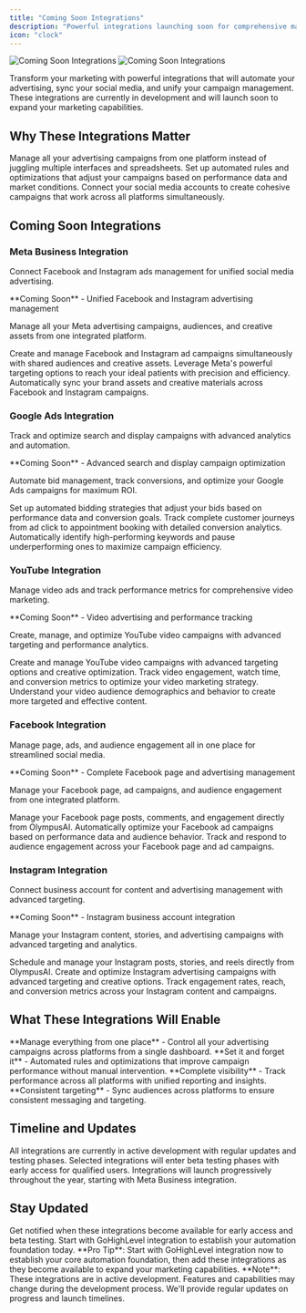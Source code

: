 ```yaml
---
title: "Coming Soon Integrations"
description: "Powerful integrations launching soon for comprehensive marketing automation"
icon: "clock"
---
```


<img
  className="block dark:hidden"
  src="/images/coming-soon-light.png"
  alt="Coming Soon Integrations"
/>
<img
  className="hidden dark:block"
  src="/images/coming-soon-dark.png"
  alt="Coming Soon Integrations"
/>

Transform your marketing with powerful integrations that will automate your advertising, sync your social media, and unify your campaign management. These integrations are currently in development and will launch soon to expand your marketing capabilities.

## Why These Integrations Matter

<AccordionGroup>
  <Accordion title="Unify Your Advertising" icon="bullhorn">
    Manage all your advertising campaigns from one platform instead of juggling multiple interfaces and spreadsheets.
  </Accordion>
  
  <Accordion title="Automate Campaign Management" icon="robot">
    Set up automated rules and optimizations that adjust your campaigns based on performance data and market conditions.
  </Accordion>
  
  <Accordion title="Sync Social Media" icon="share">
    Connect your social media accounts to create cohesive campaigns that work across all platforms simultaneously.
  </Accordion>
</AccordionGroup>

## Coming Soon Integrations

### Meta Business Integration

Connect Facebook and Instagram ads management for unified social media advertising.

<Card title="Meta Business" icon="facebook" color="#1877f2">
  **Coming Soon** - Unified Facebook and Instagram advertising management
  
  Manage all your Meta advertising campaigns, audiences, and creative assets from one integrated platform.
</Card>

<AccordionGroup>
  <Accordion title="Unified Campaign Management" icon="bullhorn">
    Create and manage Facebook and Instagram ad campaigns simultaneously with shared audiences and creative assets.
  </Accordion>
  
  <Accordion title="Advanced Audience Targeting" icon="target">
    Leverage Meta's powerful targeting options to reach your ideal patients with precision and efficiency.
  </Accordion>
  
  <Accordion title="Creative Asset Sync" icon="images">
    Automatically sync your brand assets and creative materials across Facebook and Instagram campaigns.
  </Accordion>
</AccordionGroup>

### Google Ads Integration

Track and optimize search and display campaigns with advanced analytics and automation.

<Card title="Google Ads" icon="google" color="#4285f4">
  **Coming Soon** - Advanced search and display campaign optimization
  
  Automate bid management, track conversions, and optimize your Google Ads campaigns for maximum ROI.
</Card>

<AccordionGroup>
  <Accordion title="Automated Bid Management" icon="robot">
    Set up automated bidding strategies that adjust your bids based on performance data and conversion goals.
  </Accordion>
  
  <Accordion title="Conversion Tracking" icon="chart-line">
    Track complete customer journeys from ad click to appointment booking with detailed conversion analytics.
  </Accordion>
  
  <Accordion title="Keyword Optimization" icon="search">
    Automatically identify high-performing keywords and pause underperforming ones to maximize campaign efficiency.
  </Accordion>
</AccordionGroup>

### YouTube Integration

Manage video ads and track performance metrics for comprehensive video marketing.

<Card title="YouTube" icon="youtube" color="#ff0000">
  **Coming Soon** - Video advertising and performance tracking
  
  Create, manage, and optimize YouTube video campaigns with advanced targeting and performance analytics.
</Card>

<AccordionGroup>
  <Accordion title="Video Campaign Management" icon="play">
    Create and manage YouTube video campaigns with advanced targeting options and creative optimization.
  </Accordion>
  
  <Accordion title="Performance Analytics" icon="chart-bar">
    Track video engagement, watch time, and conversion metrics to optimize your video marketing strategy.
  </Accordion>
  
  <Accordion title="Audience Insights" icon="users">
    Understand your video audience demographics and behavior to create more targeted and effective content.
  </Accordion>
</AccordionGroup>

### Facebook Integration

Manage page, ads, and audience engagement all in one place for streamlined social media.

<Card title="Facebook" icon="facebook" color="#1877f2">
  **Coming Soon** - Complete Facebook page and advertising management
  
  Manage your Facebook page, ad campaigns, and audience engagement from one integrated platform.
</Card>

<AccordionGroup>
  <Accordion title="Page Management" icon="facebook">
    Manage your Facebook page posts, comments, and engagement directly from OlympusAI.
  </Accordion>
  
  <Accordion title="Ad Campaign Optimization" icon="bullhorn">
    Automatically optimize your Facebook ad campaigns based on performance data and audience behavior.
  </Accordion>
  
  <Accordion title="Audience Engagement" icon="heart">
    Track and respond to audience engagement across your Facebook page and ad campaigns.
  </Accordion>
</AccordionGroup>

### Instagram Integration

Connect business account for content and advertising management with advanced targeting.

<Card title="Instagram" icon="instagram" color="#e4405f">
  **Coming Soon** - Instagram business account integration
  
  Manage your Instagram content, stories, and advertising campaigns with advanced targeting and analytics.
</Card>

<AccordionGroup>
  <Accordion title="Content Management" icon="camera">
    Schedule and manage your Instagram posts, stories, and reels directly from OlympusAI.
  </Accordion>
  
  <Accordion title="Advertising Campaigns" icon="bullhorn">
    Create and optimize Instagram advertising campaigns with advanced targeting and creative options.
  </Accordion>
  
  <Accordion title="Engagement Analytics" icon="chart-line">
    Track engagement rates, reach, and conversion metrics across your Instagram content and campaigns.
  </Accordion>
</AccordionGroup>

## What These Integrations Will Enable

<CardGroup cols={2}>
  <Card title="Unified Campaign Management" icon="bullhorn" color="#0D9373">
    **Manage everything from one place** - Control all your advertising campaigns across platforms from a single dashboard.
  </Card>
  
  <Card title="Automated Optimization" icon="robot" color="#07C983">
    **Set it and forget it** - Automated rules and optimizations that improve campaign performance without manual intervention.
  </Card>
  
  <Card title="Cross-Platform Analytics" icon="chart-bar" color="#0D9373">
    **Complete visibility** - Track performance across all platforms with unified reporting and insights.
  </Card>
  
  <Card title="Audience Synchronization" icon="sync" color="#07C983">
    **Consistent targeting** - Sync audiences across platforms to ensure consistent messaging and targeting.
  </Card>
</CardGroup>

## Timeline and Updates

<AccordionGroup>
  <Accordion title="Development Status" icon="cog">
    All integrations are currently in active development with regular updates and testing phases.
  </Accordion>
  
  <Accordion title="Beta Testing" icon="flask">
    Selected integrations will enter beta testing phases with early access for qualified users.
  </Accordion>
  
  <Accordion title="Launch Schedule" icon="calendar">
    Integrations will launch progressively throughout the year, starting with Meta Business integration.
  </Accordion>
</AccordionGroup>

## Stay Updated

<CardGroup cols={2}>
  <Card title="Join Waitlist" icon="bell" href="mailto:support@etho.net">
    Get notified when these integrations become available for early access and beta testing.
  </Card>
  
  <Card title="Current Integration" icon="link" href="/modules/integrations/gohighlevel">
    Start with GoHighLevel integration to establish your automation foundation today.
  </Card>
</CardGroup>

<Tip>
**Pro Tip**: Start with GoHighLevel integration now to establish your core automation foundation, then add these integrations as they become available to expand your marketing capabilities.
</Tip>

<Note>
**Note**: These integrations are in active development. Features and capabilities may change during the development process. We'll provide regular updates on progress and launch timelines.
</Note>
